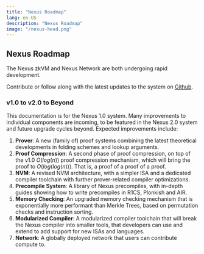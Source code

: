 ```yaml
---
title: "Nexus Roadmap"
lang: en-US
description: "Nexus Roadmap"
image: "/nexus-head.png"
---
```




## Nexus Roadmap

The Nexus zkVM and Nexus Network are both undergoing rapid development.

Contribute or follow along with the latest updates to the system on [Github](https://github.com/nexus-xyz/nexus-zkvm).

### v1.0 to v2.0 to Beyond
This documentation is for the Nexus 1.0 system. Many improvements to individual components are incoming, to be featured in the Nexus 2.0 system and future upgrade cycles beyond. Expected improvements include:
1. **Prover**: A new (family of) proof systems combining the latest theoretical developments in folding schemes and lookup arguments.
2. **Proof Compression**: A second phase of proof compression, on top of the v1.0 $O(log(n))$ proof compression mechanism, which will bring the proof to $O(log(log(n)))$. That is, a proof of a proof of a proof.
3. **NVM**: A revised NVM architecture, with a simpler ISA and a dedicated compiler toolchain with further prover-related compiler optimizations.
4. **Precompile System**: A library of Nexus precompiles, with in-depth guides showing how to write precompiles in R1CS, Plonkish and AIR.
5. **Memory Checking**: An upgraded memory checking mechanism that is exponentially more performant than Merkle Trees, based on permutation checks and instruction sorting.
6. **Modularized Compiler**: A modularized compiler toolchain that will break the Nexus compiler into smaller tools, that developers can use and extend to add support for new ISAs and languages.
7. **Network**: A globally deployed network that users can contribute compute to.

